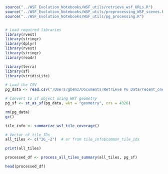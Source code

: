 

```r
source("../WSF_Evolution_Notebooks/WSF_utils/retrieve_wsf_URLs.R")
source("../WSF_Evolution_Notebooks/WSF_utils/preprocessing_WSF_scenes.R")
source("../WSF_Evolution_Notebooks/WSF_utils/pg_processing.R")


# Load required libraries
library(rvest)
library(stringr)
library(dplyr)
library(rvest)
library(stringr)
library(readr)

library(terra)
library(sf)
library(viridisLite)
```


```r
# Load the CSV
pg_data <- read.csv("/Users/gbenz/Documents/Retrieve PG Data/recent_onemonth_raw_pgm_withgeom.csv")

# Convert to sf object using WKT geometry
pg_sf <- st_as_sf(pg_data, wkt = "geometry", crs = 4326)

rm(pg_data)
gc()
```


```r
tile_info <- summarize_wsf_tile_coverage()
```


```r
# Vector of tile IDs
all_tiles <- c("36_-2")  # or from tile_info$common_tile_ids

print(all_tiles)
```



```r
processed_df <- process_all_tiles_summary(all_tiles, pg_sf) 
```


```r
head(processed_df)
```


